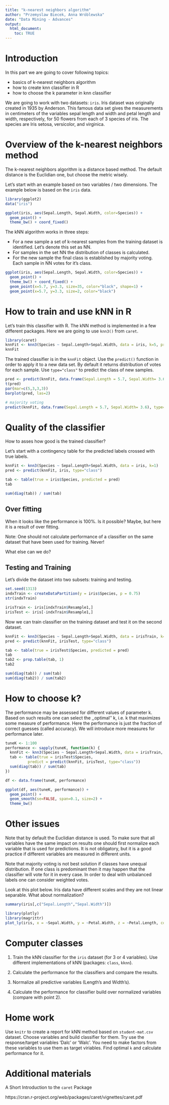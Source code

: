 ```yaml
---
title: "k-nearest neighbors algorithm"
author: "Przemyslaw Biecek, Anna Wróblewska"
date: "Data Mining - Advances"
output: 
  html_document:
    toc: TRUE
---
```


# Introduction

In this part we are going to cover following topics:

* basics of k-nearest neighbors algorithm
* how to create knn classifier in R
* how to choose the k parameter in knn classifier

We are going to work with two datasets: `iris`. Iris dataset was originally created in 1935 by Anderson. This famous data set gives the measurements in centimeters of the variables sepal length and width and petal length and width, respectively, for 50 flowers from each of 3 species of iris. The species are Iris setosa, versicolor, and virginica.

# Overview of the k-nearest neighbors method

The k-nearest neighbors algorithm is a distance based method. The default distance is the Euclidian one, but choose the metric wisely. 

Let's start with an example based on two variables / two dimensions. 
The example below is based on the `iris` data.

```r
library(ggplot2)
data("iris")

ggplot(iris, aes(Sepal.Length, Sepal.Width, color=Species)) +
  geom_point() +
  theme_bw() + coord_fixed()
```

The kNN algorithm works in three steps:

* For a new sample a set of k-nearest samples from the training dataset is identified. Let's denote this set as NN. 
* For samples in the set NN the distribution of classes is calculated. 
* For the new sample the final class is established by majority voting. Each sample in NN votes for it’s class.

```r
ggplot(iris, aes(Sepal.Length, Sepal.Width, color=Species)) +
  geom_point() +
  theme_bw() + coord_fixed() +
  geom_point(x=5.7, y=3.3, size=35, color="black", shape=1) +
  geom_point(x=5.7, y=3.3, size=2, color="black")
```

# How to train and use kNN in R

Let's train this classifier with R. 
The kNN method is implemented in a few different packages. Here we are going to use `knn3()` from `caret`. 

```r
library(caret)
knnFit <- knn3(Species ~ Sepal.Length+Sepal.Width, data = iris, k=5, prob=TRUE)
knnFit
```

The trained classifier is in the `knnFit` object. 
Use the `predict()` function  in order to apply it to a new data set.
By default it returns distribution of votes for each sample. Use `type="class"` to predict the class of new samples.

```r
pred <- predict(knnFit, data.frame(Sepal.Length = 5.7, Sepal.Width= 3.6))
t(pred)
par(mar=c(5,3,3,3))
barplot(pred, las=2)

# majority voting
predict(knnFit, data.frame(Sepal.Length = 5.7, Sepal.Width= 3.6), type="class")
```

# Quality of the classifier

How to asses how good is the trained classifier?

Let's start with a contingency table for the predicted labels crossed with true labels.

```r
knnFit <- knn3(Species ~ Sepal.Length+Sepal.Width, data = iris, k=1)
pred <- predict(knnFit, iris, type="class")

tab <- table(true = iris$Species, predicted = pred)
tab

sum(diag(tab)) / sum(tab)
```

## Over fitting

When it looks like the performance is 100%. Is it possible? Maybe, but here it is a result of over fitting.

Note: One should not calculate performance of a classifier on the same dataset that have been used for training. Never!

What else can we do?

## Testing and Training

Let's divide the dataset into two subsets: training and testing.

```r
set.seed(1313)
indxTrain <- createDataPartition(y = iris$Species, p = 0.75)
str(indxTrain)

irisTrain <- iris[indxTrain$Resample1,]
irisTest <- iris[-indxTrain$Resample1,]
```

Now we can train classifier on the training dataset and test it on the second dataset.

```r
knnFit <- knn3(Species ~ Sepal.Length+Sepal.Width, data = irisTrain, k=1)
pred <- predict(knnFit, irisTest, type="class")

tab <- table(true = irisTest$Species, predicted = pred)
tab
tab2 <- prop.table(tab, 1)
tab2

sum(diag(tab)) / sum(tab)
sum(diag(tab2)) / sum(tab2)
```

# How to choose k?

The performance may be assessed for different values of parameter k. Based on such results one can select the ,,optimal'' k, i.e. k that maximizes some measure of performance. Here the performance is just the fraction of correct guesses (called accuracy). We will introduce more measures for performance later.

```r
tuneK <- 1:100
performance <- sapply(tuneK, function(k) {
  knnFit <- knn3(Species ~ Sepal.Length+Sepal.Width, data = irisTrain, k=k)
  tab <- table(true = irisTest$Species,
          predict = predict(knnFit, irisTest, type="class"))
  sum(diag(tab)) / sum(tab)
}) 

df <- data.frame(tuneK, performance)

ggplot(df, aes(tuneK, performance)) +
  geom_point() + 
  geom_smooth(se=FALSE, span=0.1, size=2) +
  theme_bw()

```

# Other issues

Note that by default the Euclidian distance is used. To make sure that all variables have the same impact on results one should first normalize each variable that is used for predictions. It is not obligatory, but it is a good practice if different variables are measured in different units.

Note that majority voting is not best solution if classes have unequal distribution. If one class is predominant then it may happen that the classifier will vote for it in every case. In order to deal with unbalanced labels one can consider weighted votes.

Look at this plot below. Iris data have different scales and they are not linear separable. What about normalization?
```r
summary(iris[,c("Sepal.Length","Sepal.Width")])

library(plotly)
library(magrittr)
plot_ly(iris, x = ~Sepal.Width, y = ~Petal.Width, z = ~Petal.Length, color=~Species) %>% add_markers()
```

# Computer classes

1. Train the kNN classifier for the `iris` dataset (for 3 or 4 variables). Use different implementations of kNN (packages: `class`, `kknn`). 

2. Calculate the performance for the classifiers and compare the results.

3. Normalize all predictive variables (Length's and Width's).

4. Calculate the performance for classifier build over normalized variables (compare with point 2).

# Home work

Use `knitr` to create a report for kNN method based on `student-mat.csv` dataset.
Choose variables and build classifier for them. Try use the response/target variables  'Dalc' or 'Walc'. You need to make factors from these variables to use them as target viriables. Find optimal `k` and calculate performance for it.

# Additional materials

A Short Introduction to the `caret` Package

https://cran.r-project.org/web/packages/caret/vignettes/caret.pdf


